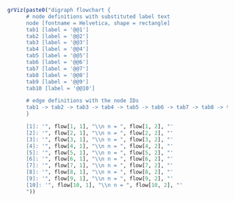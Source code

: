 ```r

grViz(paste0("digraph flowchart {
      # node definitions with substituted label text
      node [fontname = Helvetica, shape = rectangle]
      tab1 [label = '@@1']
      tab2 [label = '@@2']
      tab3 [label = '@@3']
      tab4 [label = '@@4']
      tab5 [label = '@@5']
      tab6 [label = '@@6']
      tab7 [label = '@@7']
      tab8 [label = '@@8']
      tab9 [label = '@@9']
      tab10 [label = '@@10']

      # edge definitions with the node IDs
      tab1 -> tab2 -> tab3 -> tab4 -> tab5 -> tab6 -> tab7 -> tab8 -> tab9 -> tab10;
      }

      [1]: '", flow[1, 1], "\\n n = ", flow[1, 2], "'
      [2]: '", flow[2, 1], "\\n n = ", flow[2, 2], "'
      [3]: '", flow[3, 1], "\\n n = ", flow[3, 2], "'
      [4]: '", flow[4, 1], "\\n n = ", flow[4, 2], "'
      [5]: '", flow[5, 1], "\\n n = ", flow[5, 2], "'
      [6]: '", flow[6, 1], "\\n n = ", flow[6, 2], "'
      [7]: '", flow[7, 1], "\\n n = ", flow[7, 2], "'
      [8]: '", flow[8, 1], "\\n n = ", flow[8, 2], "'
      [9]: '", flow[9, 1], "\\n n = ", flow[9, 2], "'
      [10]: '", flow[10, 1], "\\n n = ", flow[10, 2], "'
      "))
```